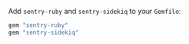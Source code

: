 Add `sentry-ruby` and `sentry-sidekiq` to your `Gemfile`:

```ruby {filename:Gemfile}
gem "sentry-ruby"
gem "sentry-sidekiq"
```

